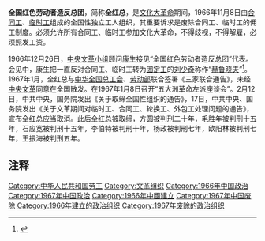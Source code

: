 {{Refimprove|time=2021-08-02}}
'''全国红色劳动者造反总团'''，简称'''全红总'''，是[[文化大革命|文化大革命]]期间，1966年11月8日由[[合同工|合同工]]、[[临时工|临时工]]组成的全国性独立工人组织，其重要诉求是废除合同工、临时工的佣工制度。必须允许所有合同工、临时工参加文化大革命，不得歧视，不得解雇，必须照发工资。

1966年12月26日，[[中央文革小组|中央文革小组]]顾问[[康生|康生]]接见“全国红色劳动者造反总团”代表。会见中，康生把一直反对合同工、临时工转为[[固定工|固定工]]的[[刘少奇|刘少奇]]称作“[[尼基塔·赫鲁晓夫|赫鲁晓夫]]”<ref>{{Cite web |url=http://views.ce.cn/fun/llbk/201009/02/t20100902_1189626_1.shtml |title=1967年周恩来为何赞同打倒刘少奇 |accessdate=2021-08-03 |author=陈扬勇 |date=2010-09-02 |work= |publisher=中国经济网，来源：人民网 |quote= |language=Zh-hans |archive-date=2021-08-02 |archive-url=https://web.archive.org/web/20210802182052/http://views.ce.cn/fun/llbk/201009/02/t20100902_1189626_1.shtml }}</ref>。1967年1月，全红总与[[中华全国总工会|中华全国总工会]]、[[中华人民共和国劳动部|劳动部]]联合签署《三家联合通告》，未经[[中央文革|中央文革]]同意在全国散发。在1967年1月8日召开“五大洲革命左派座谈会”。2月12日，中共中央，国务院发出《关于取缔全国性组织的通告》，17日，中共中央、国务院发出《关于文革期间对临时工、合同工、轮换工、外包工处理问题的通告》，宣布全红总应当取消。此后全红总被取缔，方圆被判刑二十年，毛胜年被判刑十五年，石应宽被判刑十五年，李伯特被判刑十年，杨政被判刑七年，欧阳林被判刑七年，王振海被判刑五年。

== 注释 ==

{{Reflist|25em}}

[[Category:中华人民共和国劳工|Category:中华人民共和国劳工]]
[[Category:文革组织|Category:文革组织]]
[[Category:1966年中国政治|Category:1966年中国政治]]
[[Category:1967年中国政治|Category:1967年中国政治]]
[[Category:1966年中國建立|Category:1966年中國建立]]
[[Category:1967年中国废除|Category:1967年中国废除]]
[[Category:1966年建立的政治组织|Category:1966年建立的政治组织]]
[[Category:1967年废除的政治组织|Category:1967年废除的政治组织]]